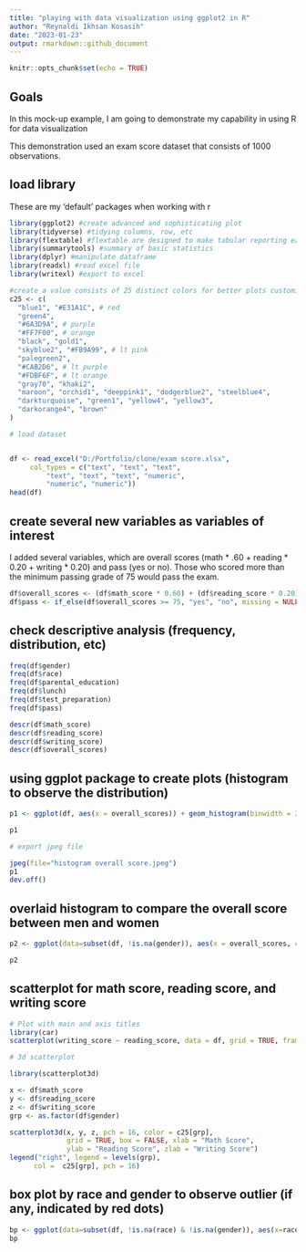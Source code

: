 ```yaml
---
title: "playing with data visualization using ggplot2 in R"
author: "Reynaldi Ikhsan Kosasih"
date: "2023-01-23"
output: rmarkdown::github_document
---
```


```r
knitr::opts_chunk$set(echo = TRUE)
```

## Goals

In this mock-up example, I am going to demonstrate my capability in using R for data visualization

This demonstration used an exam score dataset that consists of 1000 observations.

## load library

These are my 'default' packages when working with r
```r
library(ggplot2) #create advanced and sophisticating plot
library(tidyverse) #tidying columns, row, etc
library(flextable) #flextable are designed to make tabular reporting easier for R users
library(summarytools) #summary of basic statistics
library(dplyr) #manipulate dataframe
library(readxl) #read excel file
library(writexl) #export to excel

#create a value consists of 25 distinct colors for better plots customization and presentation
c25 <- c(
  "blue1", "#E31A1C", # red
  "green4",
  "#6A3D9A", # purple
  "#FF7F00", # orange
  "black", "gold1",
  "skyblue2", "#FB9A99", # lt pink
  "palegreen2",
  "#CAB2D6", # lt purple
  "#FDBF6F", # lt orange
  "gray70", "khaki2",
  "maroon", "orchid1", "deeppink1", "dodgerblue2", "steelblue4",
  "darkturquoise", "green1", "yellow4", "yellow3",
  "darkorange4", "brown"
)

# load dataset


df <- read_excel("D:/Portfolio/clone/exam score.xlsx", 
     col_types = c("text", "text", "text", 
         "text", "text", "text", "numeric", 
         "numeric", "numeric"))
head(df)
```
## create several new variables as variables of interest

I added several variables, which are overall scores (math * .60 + reading * 0.20 + writing * 0.20) and pass (yes or no). Those who scored more than the minimum passing grade of 75 would pass the exam.
```r
df$overall_scores <- (df$math_score * 0.60) + (df$reading_score * 0.20) + (df$writing_score * 0.20)
df$pass <- if_else(df$overall_scores >= 75, "yes", "no", missing = NULL)
```
## check descriptive analysis (frequency, distribution, etc)

```r
freq(df$gender)
freq(df$race)
freq(df$parental_education)
freq(df$lunch)
freq(df$test_preparation)
freq(df$pass)

descr(df$math_score)
descr(df$reading_score)
descr(df$writing_score)
descr(df$overall_scores)
```

## using ggplot package to create plots (histogram to observe the distribution)
```r
p1 <- ggplot(df, aes(x = overall_scores)) + geom_histogram(binwidth = 3, color="white", fill="lightblue") + geom_vline(aes(xintercept=75), color="maroon", linetype="dashed", size=1) + ggtitle("overall scores of 1000 students") + xlab("overall scores") + ylab("number of students") + scale_y_continuous(limits = c(0, 100), breaks = seq(0, 100, by = 20)) # adding vertical line of passing grade (75)

p1

# export jpeg file

jpeg(file="histogram overall score.jpeg")
p1
dev.off()
```
## overlaid histogram to compare the overall score between men and women
```r
p2 <- ggplot(data=subset(df, !is.na(gender)), aes(x = overall_scores, color = gender)) + geom_histogram(binwidth = 3, fill="white", alpha=0.2, position = "identity") + geom_vline(aes(xintercept=75), color="maroon", linetype="dashed", size=1) + ggtitle("overall scores of 1000 students, men and women") + xlab("overall scores") + ylab("number of students") + scale_y_continuous(limits = c(0, 60), breaks = seq(0, 60, by = 10)) + scale_color_manual(values = c25)

p2
```

## scatterplot for math score, reading score, and writing score
```r
# Plot with main and axis titles
library(car)
scatterplot(writing_score ~ reading_score, data = df, grid = TRUE, frame = TRUE, main = "Scatterplot of Reading Score and Writing Score", xlab = "Reading Score", ylab = "Writing Score")

# 3d scatterplot

library(scatterplot3d)

x <- df$math_score
y <- df$reading_score
z <- df$writing_score
grp <- as.factor(df$gender)

scatterplot3d(x, y, z, pch = 16, color = c25[grp],
              grid = TRUE, box = FALSE, xlab = "Math Score", 
              ylab = "Reading Score", zlab = "Writing Score")
legend("right", legend = levels(grp),
      col =  c25[grp], pch = 16)
```
## box plot by race and gender to observe outlier (if any, indicated by red dots)
```r
bp <- ggplot(data=subset(df, !is.na(race) & !is.na(gender)), aes(x=race, y=overall_scores, fill=gender)) + geom_boxplot(outlier.colour="red", outlier.shape=16,outlier.size=2, notch=FALSE) + scale_color_manual(values=c25)
bp
```